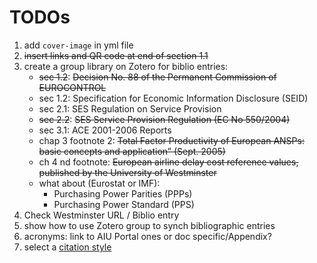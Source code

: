 # TODOs

1. add `cover-image` in yml file
1. ~~insert links and QR code at end of section 1.1~~
1. create a group library on Zotero for biblio entries:
   - ~~sec 1.2~~: ~~Decision No. 88 of the Permanent Commission of EUROCONTROL~~
   - sec 1.2: Specification for Economic Information Disclosure (SEID)
   - sec 2.1: SES Regulation on Service Provision
   - ~~sec 2.2~~: ~~SES Service Provision Regulation (EC No 550/2004)~~
   - sec 3.1: ACE 2001-2006 Reports
   - chap 3 footnote 2: ~~Total Factor Productivity of European ANSPs: basic concepts and application” (Sept. 2005)~~
   - ch 4 nd footnote: ~~European airline delay cost reference values, published by the University of Westminster~~
   - what about (Eurostat or IMF): 
      * Purchasing Power Parities (PPPs)
      * Purchasing Power Standard (PPS)
1. Check Westminster URL / Biblio entry
1. show how to use Zotero group to synch bibliographic entries
1. acronyms: link to AIU Portal ones or doc specific/Appendix?
1. select a [citation style](https://quarto.org/docs/authoring/footnotes-and-citations.html#citation-style) 

